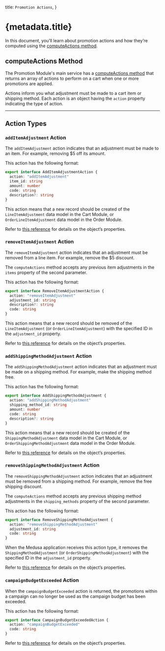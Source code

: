   title: `Promotion Actions`,
}

# {metadata.title}

In this document, you’ll learn about promotion actions and how they’re computed using the [computeActions method](/references/promotion/computeActions).

## computeActions Method

The Promotion Module's main service has a [computeActions method](/references/promotion/computeActions) that returns an array of actions to perform on a cart when one or more promotions are applied.

Actions inform you what adjustment must be made to a cart item or shipping method. Each action is an object having the `action` property indicating the type of action.

---

## Action Types

### `addItemAdjustment` Action

The `addItemAdjustment` action indicates that an adjustment must be made to an item. For example, removing $5 off its amount.

This action has the following format:

```ts
export interface AddItemAdjustmentAction {
  action: "addItemAdjustment"
  item_id: string
  amount: number
  code: string
  description?: string
}
```

This action means that a new record should be created of the `LineItemAdjustment` data model in the Cart Module, or `OrderLineItemAdjustment` data model in the Order Module.

<Note>

Refer to [this reference](/references/promotion/interfaces/promotion.AddItemAdjustmentAction) for details on the object’s properties.

</Note>

### `removeItemAdjustment` Action

The `removeItemAdjustment` action indicates that an adjustment must be removed from a line item. For example, remove the $5 discount.

The `computeActions` method accepts any previous item adjustments in the `items` property of the second parameter.

This action has the following format:

```ts
export interface RemoveItemAdjustmentAction {
  action: "removeItemAdjustment"
  adjustment_id: string
  description?: string
  code: string
}
```

This action means that a new record should be removed of the `LineItemAdjustment` (or `OrderLineItemAdjustment`) with the specified ID in the `adjustment_id` property.

<Note>

Refer to [this reference](/references/promotion/interfaces/promotion.RemoveItemAdjustmentAction) for details on the object’s properties.

</Note>

### `addShippingMethodAdjustment` Action

The `addShippingMethodAdjustment` action indicates that an adjustment must be made on a shipping method. For example, make the shipping method free.

This action has the following format:

```ts
export interface AddShippingMethodAdjustment {
  action: "addShippingMethodAdjustment"
  shipping_method_id: string
  amount: number
  code: string
  description?: string
}
```

This action means that a new record should be created of the `ShippingMethodAdjustment` data model in the Cart Module, or `OrderShippingMethodAdjustment` data model in the Order Module.

<Note>

Refer to [this reference](/references/promotion/interfaces/promotion.AddShippingMethodAdjustment) for details on the object’s properties.

</Note>

### `removeShippingMethodAdjustment` Action

The `removeShippingMethodAdjustment` action indicates that an adjustment must be removed from a shipping method. For example, remove the free shipping discount.

The `computeActions` method accepts any previous shipping method adjustments in the `shipping_methods` property of the second parameter.

This action has the following format:

```ts
export interface RemoveShippingMethodAdjustment {
  action: "removeShippingMethodAdjustment"
  adjustment_id: string
  code: string
}
```

When the Medusa application receives this action type, it removes the `ShippingMethodAdjustment` (or `OrderShippingMethodAdjustment`) with the specified ID in the `adjustment_id` property.

<Note>

Refer to [this reference](/references/promotion/interfaces/promotion.RemoveShippingMethodAdjustment) for details on the object’s properties.

</Note>

### `campaignBudgetExceeded` Action

When the `campaignBudgetExceeded` action is returned, the promotions within a campaign can no longer be used as the campaign budget has been exceeded.

This action has the following format:

```ts
export interface CampaignBudgetExceededAction {
  action: "campaignBudgetExceeded"
  code: string
}
```

<Note>

Refer to [this reference](/references/promotion/interfaces/promotion.CampaignBudgetExceededAction) for details on the object’s properties.

</Note>
